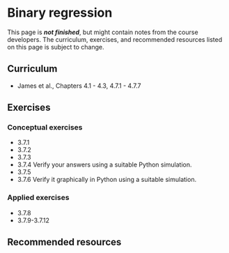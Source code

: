 # Binary regression

::: callout-important
This page is ***not finished***, but might contain notes from the course developers. The curriculum, exercises, and recommended resources listed on this page is subject to change.
:::

## Curriculum
* James et al., Chapters 4.1 - 4.3, 4.7.1 - 4.7.7

## Exercises
### Conceptual exercises
- 3.7.1
- 3.7.2
- 3.7.3
- 3.7.4 Verify your answers using a suitable Python simulation.
- 3.7.5
- 3.7.6 Verify it graphically in Python using a suitable simulation.

### Applied exercises

- 3.7.8
- 3.7.9-3.7.12

## Recommended resources
